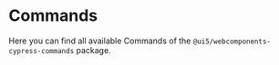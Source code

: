 
<Meta title="Commands" />

# Commands

Here you can find all available Commands of the `@ui5/webcomponents-cypress-commands` package.

<CommandsAndQueries api={API.children[1].children[0].children[0].children} />

<Footer />
